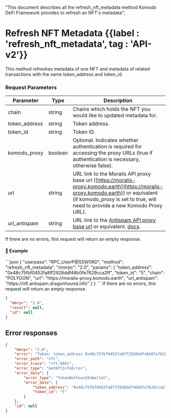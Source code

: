   "This document describes all the refresh_nft_metadata method Komodo DeFi Framework provides to refresh an NFT's metadata";

# Refresh NFT Metadata {{label : 'refresh_nft_metadata', tag : 'API-v2'}}

This method refreshes metadata of one NFT and metadata of related transactions with the same token\_address and token\_id.

### Request Parameters

| Parameter      | Type    | Description                                                                                                                                                                                                       |
| -------------- | ------- | ----------------------------------------------------------------------------------------------------------------------------------------------------------------------------------------------------------------- |
| chain          | string  | Chains which holds the NFT you would like to updated metadata for.                                                                                                                                                |
| token\_address | string  | Token address.                                                                                                                                                                                                    |
| token\_id      | string  | Token ID.                                                                                                                                                                                                         |
| komodo\_proxy    | boolean | Optional. Indicates whether authentication is required for accessing the proxy URLs (true if authentication is necessary, otherwise false).                                                                       |
| url            | string  | URL link to the Moralis API proxy base url ([https://moralis-proxy.komodo.earth](https://moralis-proxy.komodo.earth)) or equivalent (if komodo\_proxy is set to true, will need to provide a new Komodo Proxy URL). |
| url\_antispam  | string  | URL link to the [Antispam API proxy base url](https://nft.antispam.dragonhound.info) or equivalent. [docs](https://nft.antispam.dragonhound.info/docs).                                                           |

<Note>
  If there are no errors, this request will return an empty response.
</Note>

#### 📌 Example

<CodeGroup title="Refresh NFT Metadata" tag="POST" label="refresh_nft_metadata" mm2MethodDecorate="true">
  ```json
  {
    "userpass": "RPC_UserP@SSW0RD",
    "method": "refresh_nft_metadata",
    "mmrpc": "2.0",
    "params": {
      "token_address": "0x48c75fbf0452fa8ff2928ddf46b0fe7629cca2ff",
      "token_id": "5",
      "chain": "POLYGON",
      "url": "https://moralis-proxy.komodo.earth",
      "url_antispam": "https://nft.antispam.dragonhound.info"
    }
  }
  ```
</CodeGroup>

<CollapsibleSection expandedText="Hide Response" collapsedText="Show Response">
  <Note>
    If there are no errors, this request will return an empty response.
  </Note>

  ```json
  {
  	"mmrpc": "2.0",
  	"result": null,
  	"id": null
  }
  ```
</CollapsibleSection>

## Error responses

```json
{
    "mmrpc": "2.0",
    "error": "Token: token_address 0x48c75fbf0452fa8ff2928ddf46b0fe7629cca2ff, token_id 5 was not found in wallet",
    "error_path": "nft",
    "error_trace": "nft:504]",
    "error_type": "GetNftInfoError",
    "error_data": {
        "error_type": "TokenNotFoundInWallet",
        "error_data": {
            "token_address": "0x48c75fbf0452fa8ff2928ddf46b0fe7629cca2ff",
            "token_id": "5"
        }
    },
    "id": null
}
```
